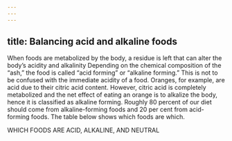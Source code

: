 ```yaml
---
---
---
```

title: Balancing acid and alkaline foods
---




When foods are metabolized by the body, a residue is left that can alter the body’s acidity and alkalinity Depending on the chemical composition of the “ash,” the food is called “acid forming” or “alkaline forming.” This is not to be confused with the immediate acidity of a food. Oranges, for example, are acid due to their citric acid content. However, citric acid is completely metabolized and the net effect of eating an orange is to alkalize the body, hence it is classified as alkaline forming. Roughly 80 percent of our diet should come from alkaline-forming foods and 20 per cent from acid-forming foods. The table below shows which foods are which.

WHICH FOODS ARE ACID, ALKALINE, AND NEUTRAL